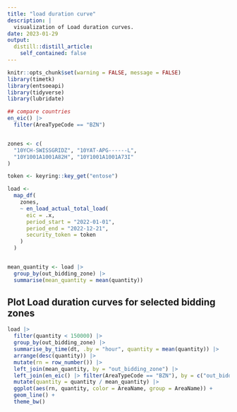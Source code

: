 ```yaml
---
title: "load duration curve"
description: |
  visualization of Load duration curves.
date: 2023-01-29
output:
  distill::distill_article:
    self_contained: false
---
```


```r
knitr::opts_chunk$set(warning = FALSE, message = FALSE)
library(timetk)
library(entsoeapi)
library(tidyverse)
library(lubridate)
```

```r
## compare countries
en_eic() |>
  filter(AreaTypeCode == "BZN")


zones <- c(
  "10YCH-SWISSGRIDZ", "10YAT-APG------L",
  "10Y1001A1001A82H", "10Y1001A1001A73I"
)

token <- keyring::key_get("entose")

load <-
  map_df(
    zones,
    ~ en_load_actual_total_load(
      eic = .x,
      period_start = "2022-01-01",
      period_end = "2022-12-21",
      security_token = token
    )
  )


mean_quantity <- load |>
  group_by(out_bidding_zone) |> 
  summarise(mean_quantity = mean(quantity))
```

## Plot Load duration curves for selected bidding zones
```r
load |>
  filter(quantity < 150000) |> 
  group_by(out_bidding_zone) |>
  summarise_by_time(dt, .by = "hour", quantity = mean(quantity)) |> 
  arrange(desc(quantity)) |> 
  mutate(rn = row_number()) |>
  left_join(mean_quantity, by = "out_bidding_zone") |> 
  left_join(en_eic() |> filter(AreaTypeCode == "BZN"), by = c("out_bidding_zone" = "AreaCode")) |> 
  mutate(quantity = quantity / mean_quantity) |>
  ggplot(aes(rn, quantity, color = AreaName, group = AreaName)) +
  geom_line() +
  theme_bw()
```

